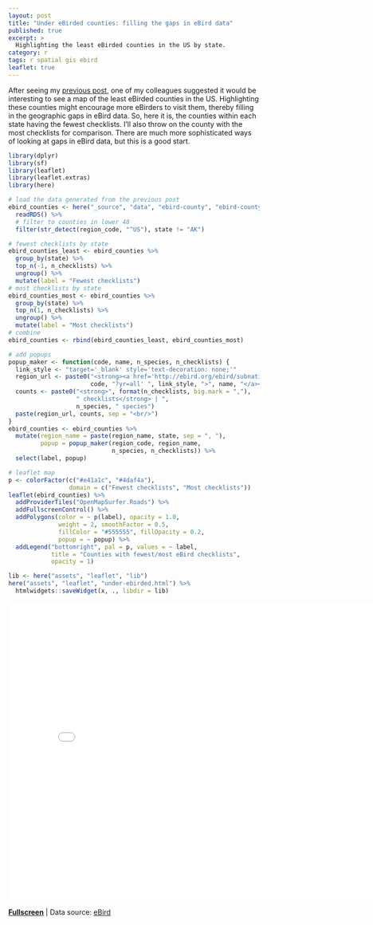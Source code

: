 ```yaml
---
layout: post
title: "Under eBirded counties: filling the gaps in eBird data"
published: true
excerpt: >
  Highlighting the least eBirded counties in the US by state.
category: r
tags: r spatial gis ebird
leaflet: true
---
```


After seeing my [previous post](/r/ebird-county/), one of my colleagues suggested it would be interesting to see a map of the least eBirded counties in the US. Highlighting these counties might encourage more eBirders to visit them, thereby filling in the geographic gaps in eBird data. So, here it is, the counties within each state having the fewest checklists. I'll also throw on the county with the most checklists for comparison. There are much more sophisticated ways of looking at gaps in eBird data, but this is a good start.

```r
library(dplyr)
library(sf)
library(leaflet)
library(leaflet.extras)
library(here)

# load the data generated from the previous post
ebird_counties <- here("_source", "data", "ebird-county", "ebird-county_sf.rds") %>% 
  readRDS() %>% 
  # filter to counties in lower 48
  filter(str_detect(region_code, "^US"), state != "AK")

# fewest checklists by state
ebird_counties_least <- ebird_counties %>% 
  group_by(state) %>% 
  top_n(-1, n_checklists) %>% 
  ungroup() %>% 
  mutate(label = "Fewest checklists")
# most checklists by state
ebird_counties_most <- ebird_counties %>% 
  group_by(state) %>% 
  top_n(1, n_checklists) %>% 
  ungroup() %>% 
  mutate(label = "Most checklists")
# combine
ebird_counties <- rbind(ebird_counties_least, ebird_counties_most)

# add popups
popup_maker <- function(code, name, n_species, n_checklists) {
  link_style <- "target='_blank' style='text-decoration: none;'"
  region_url <- paste0("<strong><a href='http://ebird.org/ebird/subnational2/",
                       code, "?yr=all' ", link_style, ">", name, "</a></strong>")
  counts <- paste0("<strong>", format(n_checklists, big.mark = ","), 
                   " checklists</strong> | ", 
                   n_species, " species")
  paste(region_url, counts, sep = "<br/>")
}
ebird_counties <- ebird_counties %>% 
  mutate(region_name = paste(region_name, state, sep = ", "),
         popup = popup_maker(region_code, region_name, 
                             n_species, n_checklists)) %>% 
  select(label, popup)

# leaflet map
p <- colorFactor(c("#e41a1c", "#4daf4a"), 
                 domain = c("Fewest checklists", "Most checklists"))
leaflet(ebird_counties) %>%
  addProviderTiles("OpenMapSurfer.Roads") %>% 
  addFullscreenControl() %>% 
  addPolygons(color = ~ p(label), opacity = 1.0,
              weight = 2, smoothFactor = 0.5,
              fillColor = "#555555", fillOpacity = 0.2,
              popup = ~ popup) %>% 
  addLegend("bottomright", pal = p, values = ~ label,
            title = "Counties with fewest/most eBird checklists",
            opacity = 1)
```

```r
lib <- here("assets", "leaflet", "lib")
here("assets", "leaflet", "under-ebirded.html") %>% 
  htmlwidgets::saveWidget(x, ., libdir = lib)
```

<iframe src="/assets/leaflet/under-ebirded.html" style="border: none; width: 800px; height: 600px"></iframe>
<a href="/assets/leaflet/under-ebirded.html" target="_blank"><strong>Fullscreen</strong></a> | Data source: [eBird](http://ebird.org/)